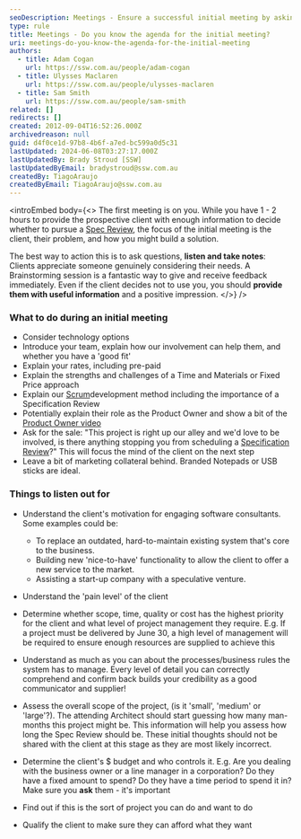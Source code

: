 ```yaml
---
seoDescription: Meetings - Ensure a successful initial meeting by asking questions, listening and taking notes to understand the client's problem and how you can build a solution.
type: rule
title: Meetings - Do you know the agenda for the initial meeting?
uri: meetings-do-you-know-the-agenda-for-the-initial-meeting
authors:
  - title: Adam Cogan
    url: https://ssw.com.au/people/adam-cogan
  - title: Ulysses Maclaren
    url: https://ssw.com.au/people/ulysses-maclaren
  - title: Sam Smith
    url: https://ssw.com.au/people/sam-smith
related: []
redirects: []
created: 2012-09-04T16:52:26.000Z
archivedreason: null
guid: d4f0ce1d-97b8-4b6f-a7ed-bc599a0d5c31
lastUpdated: 2024-06-08T03:27:17.000Z
lastUpdatedBy: Brady Stroud [SSW]
lastUpdatedByEmail: bradystroud@ssw.com.au
createdBy: TiagoAraujo
createdByEmail: TiagoAraujo@ssw.com.au
---
```


<introEmbed
  body={<>
The first meeting is on you. While you have 1 - 2 hours to provide the prospective client with enough information to decide whether to pursue a [Spec Review](/rules-to-better-specification-reviews), the focus of the initial meeting is the client, their problem, and how you might build a solution.

The best way to action this is to ask questions, **listen and take notes**: Clients appreciate someone genuinely considering their needs. A Brainstorming session is a fantastic way to give and receive feedback immediately. Even if the client decides not to use you, you should **provide them with useful information** and a positive impression.
  </>}
/>
### What to do during an initial meeting

- Consider technology options
- Introduce your team, explain how our involvement can help them, and whether you have a 'good fit'
- Explain your rates, including pre-paid
- Explain the strengths and challenges of a Time and Materials or Fixed Price approach
- Explain our [Scrum](/8-steps-to-scrum/)development method including the importance of a Specification Review
- Potentially explain their role as the Product Owner and show a bit of the [Product Owner video](https://www.youtube.com/watch?v=3eljozEWpf8)
- Ask for the sale: "This project is right up our alley and we'd love to be involved, is there anything stopping you from scheduling a [Specification Review](/do-you-ensure-an-excellent-1st-date-aka-winning-customers-via-a-smaller-specification-review)?" This will focus the mind of the client on the next step
- Leave a bit of marketing collateral behind. Branded Notepads or USB sticks are ideal.

### Things to listen out for

- Understand the client's motivation for engaging software consultants. Some examples could be:

  - To replace an outdated, hard-to-maintain existing system that's core to the business.
  - Building new 'nice-to-have' functionality to allow the client to offer a new service to the market.
  - Assisting a start-up company with a speculative venture.

- Understand the 'pain level' of the client
- Determine whether scope, time, quality or cost has the highest priority for the client and what level of project management they require. E.g. If a project must be delivered by June 30, a high level of management will be required to ensure enough resources are supplied to achieve this
- Understand as much as you can about the processes/business rules the system has to manage. Every level of detail you can correctly comprehend and confirm back builds your credibility as a good communicator and supplier!
- Assess the overall scope of the project, (is it 'small', 'medium' or 'large'?). The attending Architect should start guessing how many man-months this project might be. This information will help you assess how long the Spec Review should be. These initial thoughts should not be shared with the client at this stage as they are most likely incorrect.
- Determine the client's $ budget and who controls it. E.g. Are you dealing with the business owner or a line manager in a corporation? Do they have a fixed amount to spend? Do they have a time period to spend it in?\
  Make sure you **ask** them - it's important
- Find out if this is the sort of project you can do and want to do
- Qualify the client to make sure they can afford what they want

